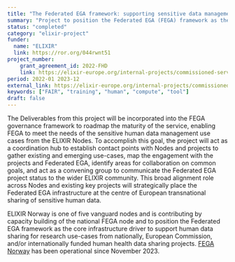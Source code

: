 ```yaml
---
title: "The Federated EGA framework: supporting sensitive data management across the ELIXIR Nodes"
summary: "Project to position the Federated EGA (FEGA) framework as the core infrastructure driver to support human data sharing for research use-cases from nationally, European Commission, and/or internationally funded human health data sharing projects."
status: "completed"
category: "elixir-project"
funder:
  name: "ELIXIR"
  link: https://ror.org/044rwnt51
project_number:
    grant_agreement_id: 2022-FHD
    link: https://elixir-europe.org/internal-projects/commissioned-services/2022-fhd
period: 2022-01 2023-12
external_link: https://elixir-europe.org/internal-projects/commissioned-services/2022-fhd
keywords: ["FAIR", "training", "human", "compute", "tool"]
draft: false
---
```


The Deliverables from this project will be incorporated into the FEGA governance framework
to roadmap the maturity of the service, enabling FEGA to meet the needs of the sensitive
human data management use cases from the ELIXIR Nodes. To accomplish this goal, the
project will act as a coordination hub to establish contact points with Nodes and projects to
gather existing and emerging use-cases, map the engagement with the projects and
Federated EGA, identify areas for collaboration on common goals, and act as a convening
group to communicate the Federated EGA project status to the wider ELIXIR community.
This broad alignment role across Nodes and existing key projects will strategically place the
Federated EGA infrastructure at the centre of European transnational sharing of sensitive
human data.

ELIXIR Norway is one of five vanguard nodes and is contributing by capacity building of the national FEGA node and to position the Federated EGA framework as the core infrastructure driver to support human data sharing for research use-cases from nationally, European Commission, and/or internationally funded human health data sharing projects. [FEGA Norway](https://ega.elixir.no/) has been operational since November 2023.
